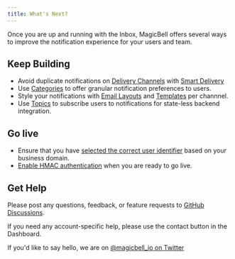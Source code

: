 ```yaml
---
title: What's Next?
---
```


Once you are up and running with the Inbox, MagicBell offers several ways to improve the notification experience for your users and team.

## Keep Building

- Avoid duplicate notifications on [Delivery Channels](/docs/channels) with [Smart Delivery](/docs/smart-delivery)
- Use [Categories](/docs/categories) to offer granular notification preferences to users.
- Style your notifications with [Email Layouts](/docs//email-layouts) and [Templates](/templates) per channnel.
- Use [Topics](/docs/topics) to subscribe users to notifications for state-less backend integration.

## Go live

- Ensure that you have [selected the correct user identifier](docs/choosing-an-identifier) based on your business domain.
- [Enable HMAC authentication](/docs/hmac-authentication) when you are ready to go live.

## Get Help

Please post any questions, feedback, or feature requests to [GitHub Discussions](https://github.com/orgs/magicbell-io/discussions).

If you need any account-specific help, please use the contact button in the Dashboard.

If you'd like to say hello, we are on [@magicbell_io on Twitter](https://www.twitter.com/magicbell)
